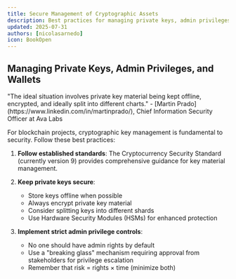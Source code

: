 ```yaml
---
title: Secure Management of Cryptographic Assets
description: Best practices for managing private keys, admin privileges, and wallets
updated: 2025-07-31
authors: [nicolasarnedo]
icon: BookOpen
---
```


## Managing Private Keys, Admin Privileges, and Wallets

<YouTube id="3bINYz4-stM" params="start=0&rel=0&modestbranding=1" /> 

<Callout type="quote">
<div style={{ fontSize: '1.1rem'}}>
<span style={{ fontWeight: 'bold' }}>"The ideal situation involves private key material being kept offline, encrypted, and ideally split into different charts."</span> - [Martin Prado](https://www.linkedin.com/in/martinprado/), Chief Information Security Officer at Ava Labs
</div>
</Callout>

For blockchain projects, cryptographic key management is fundamental to security. Follow these best practices:

1. **Follow established standards**: The Cryptocurrency Security Standard (currently version 9) provides comprehensive guidance for key material management.

2. **Keep private keys secure**:
   - Store keys offline when possible
   - Always encrypt private key material
   - Consider splitting keys into different shards
   - Use Hardware Security Modules (HSMs) for enhanced protection

3. **Implement strict admin privilege controls**:
   - No one should have admin rights by default
   - Use a "breaking glass" mechanism requiring approval from stakeholders for privilege escalation
   - Remember that risk = rights × time (minimize both)

